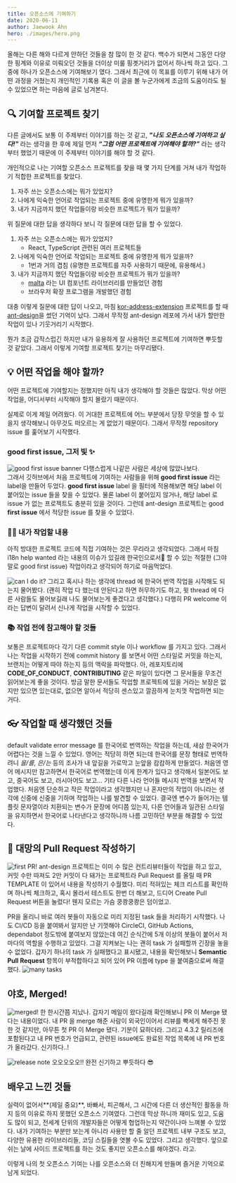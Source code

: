 ```yaml
---
title: 오픈소스에 기여하기
date: 2020-06-11
author: Jaewook Ahn
hero: ./images/hero.png
---
```


올해는 다른 해와 다르게 안하던 것들을 참 많이 한 것 같다.
백수가 되면서 그동안 다양한 핑계와 이유로 미뤄오던 것들을 더이상 미룰 핑곗거리가 없어서 하나씩 하고 있다.
그 중에 하나가 오픈소스에 기여해보기 였다.
그래서 최근에 이 목표를 이루기 위해 내가 어떤 과정을 거쳤는지 개인적인 기록용 혹은 이 글을 볼 누군가에게 조금의 도움이라도 될 수 있었으면 하는 마음에 글로 남겨본다.

## 🔍 기여할 프로젝트 찾기

다른 글에서도 보통 이 주제부터 이야기를 하는 것 같고, ***"나도 오픈소스에 기여하고 싶다!"*** 라는 생각을 한 후에 제일 먼저 ***“그럼 어떤 프로젝트에 기여해야 할까?”*** 라는 생각부터 했었기 때문에 이 주제부터 이야기를 해야 할 것 같다.

개인적으로 나는 기여할 오픈소스 프로젝트를 찾을 때 몇 가지 단계를 거쳐 내가 작업하기 적합한 프로젝트를 찾았다.

1. 자주 쓰는 오픈소스에는 뭐가 있었지?
2. 나에게 익숙한 언어로 작업되는 프로젝트 중에 유명한게 뭐가 있을까?
3. 내가 지금까지 했던 작업들이랑 비슷한 프로젝트가 뭐가 있을까?

위 질문에 대한 답을 생각하다 보니 각 질문에 대한 답을 할 수 있었다.

1. 자주 쓰는 오픈소스에는 뭐가 있었지?
    - React, TypeScript 관련된 여러 프로젝트들
2. 나에게 익숙한 언어로 작업되는 프로젝트 중에 유명한게 뭐가 있을까?
    - 1번과 거의 겹침 (유명한 프로젝트를 자주 사용하기 때문에, 유용해서.)
3. 내가 지금까지 했던 작업들이랑 비슷한 프로젝트가 뭐가 있을까?
    - [malta](https://github.com/salesboostio/malta.git) 라는 UI 컴포넌트 라이브러리를 만들었던 경험
    - 브라우저 확장 프로그램을 개발했던 경험

대충 이렇게 질문에 대한 답이 나오고, 마침 [kor-address-extension](https://github.com/Jaewoook/kor-address-extension) 프로젝트를 할 때 [ant-design](https://github.com/ant-design/ant-design)을 썼던 기억이 났다.
그래서 무작정 ant-design 레포에 가서 내가 할만한 작업이 있나 기웃거리기 시작했다.

뭔가 조금 갑작스럽긴 하지만 내가 유용하게 잘 사용하던 프로젝트에 기여하면 뿌듯할 것 같았다. 그래서 이렇게 기여할 프로젝트 찾기는 마무리됐다.

## 💡 어떤 작업을 해야 할까?

어떤 프로젝트에 기여할지는 정했지만 아직 내가 생각해야 할 것들은 많았다. 막상 어떤 작업을, 어디서부터 시작해야 할지 몰랐기 때문이다.

실제로 이게 제일 어려웠다.
이 거대한 프로젝트에 어느 부분에서 당장 무엇을 할 수 있을지 생각해보니 아무것도 떠오르는 게 없었기 때문이다.
그래서 무작정 repository issue 를 훑어보기 시작했다.

### good first issue, 그저 빛 ✨

![good first issue banner](./images/good-first-issue.png)
다행스럽게 나같은 사람은 세상에 많았나보다.  
그래서 깃허브에서 처음 프로젝트에 기여하는 사람들을 위해 **good first issue** 라는 label을 만들어 두었다.
**good first issue** label 을 필터에 적용해보면 해당 label 이 붙어있는 issue 들을 찾을 수 있었다.
물론 label 이 붙어있지 않거나, 해당 label 로 issue 가 없는 프로젝트도 충분히 있을 것이다.
그런데 ant-design 프로젝트는 good **first issue** 에서 적당한 issue 를 찾을 수 있었다.

### 👨‍💻 내가 작업할 내용

아직 방대한 프로젝트 코드에 직접 기여하는 것은 무리라고 생각되었다.
그래서 마침 i18n help wanted 라는 내용의 이슈가 있길래 한국인으로서 할 수 있는 적절한 (그야말로 good first issue) 작업이라고 생각되어 하기로 마음먹었다.

![can I do it?](./images/issue-thread.png)
그리고 혹시나 하는 생각에 thread 에 한국어 번역 작업을 시작해도 되는지 물어봤다.
(괜히 작업 다 했는데 안된다고 하면 허무하기도 하고, 윗 thread 에 다른 사람들도 물어보길래 나도 물어보는게 좋겠다고 생각했다.)
다행히 PR welcome 이라는 답변이 달려서 신나게 작업을 시작할 수 있었다.

### 📚 작업 전에 참고해야 할 것들

보통은 프로젝트마다 각기 다른 commit style 이나 workflow 를 가지고 있다.
그래서 나는 작업을 시작하기 전에 commit history 를 보면서 어떤 스타일로 커밋을 하는지, 브랜치는 어떻게 따야 하는지 등의 맥락을 파악했다.
아, 레포지토리에 **CODE_OF_CONDUCT**, **CONTRIBUTING** 같은 파일이 있다면 그 문서들을 무조건 읽어보는게 좋을 것이다.
방금 말한 문서들도 작업할 프로젝트에 있을 거라는 보장은 없지만 있으면 있는대로, 없으면 알아서 적당히 센스있고 깔끔하게 눈치껏 작업하면 되는거다.

## 👓 작업할 때 생각했던 것들

default validate error message 를 한국어로 번역하는 작업을 하는데, 새삼 한국어가 어렵다는 것을 느낄 수 있었다.
영어는 적당히 하면 되는데 한국어를 문장 형태로 번역하려니 *을/를*, *은/는* 등의 조사가 내 앞길을 가로막고 눈앞을 캄캄하게 만들었다.
처음엔 영어 메시지만 참고하면서 한국어로 번역했는데 이게 한계가 있다고 생각해서 일본어도 보고, 중국어도 보고, 러시아어도 보고... 기타 다른 나라 언어들 메시지 번역을 보면서 작업했다.
처음엔 단순하고 작은 작업이라고 생각했지만 나 혼자만의 작업이 아니라는 생각에 신중에 신중을 기하며 작업하는 나를 발견할 수 있었다.
결국엔 변수가 들어가는 템플릿 문자열이라 치환되는 변수가 문장에 어디쯤 있는지, 다른 언어들과 일관된 스타일을 유지하면서 한국어로 나타낸다고 생각하니까 나름 고민하던 부분을 해결할 수 있었다.

## 📝 대망의 Pull Request 작성하기

![first PR!](./images/first-pr.png)
ant-design 프로젝트는 이미 수 많은 컨트리뷰터들이 작업을 하고 있고, 커밋 수만 따져도 2만 커밋이 다 돼가는 프로젝트라 Pull Request 를 올릴 때 PR TEMPLATE 이 있어서 내용을 작성하기 수월했다.
미리 적혀있는 체크 리스트를 확인하며 하나씩 체크하고, 혹시 몰라서 테스트도 한번 더 해보고, 드디어 Create Pull Request 버튼을 눌렀다!
웬지 모르는 가슴 쿵쾅쿵쾅은 덤이었고.

PR을 올리니 바로 여러 봇들이 자동으로 미리 지정된 task 들을 처리하기 시작했다.
나도 CI/CD 등을 붙여봐서 알지만 난 기껏해야 CircleCI, GitHub Actions, dependabot 정도밖에 붙여보지 않았는데 여긴 순식간에 5개 이상의 봇들이 붙어서 저마다의 역할을 수행하고 있었다.
그걸 지켜보는 나는 괜히 task 가 실패할까 긴장을 놓을 수 없었다.
갑자기 하나의 task 가 실패했다고 표시됐고, 내용을 확인해보니 **Semantic Pull Request** 항목이 부적합하다고 되어 있어 PR 이름에 type 을 붙여줌으로써 해결했다.
![many tasks](./images/many-tasks.png)

## 야호, Merged!

![merged!](./images/merged.png)
한 한시간쯤 지났나. 갑자기 메일이 왔다길래 확인해보니 PR 이 Merge 됐다는 내용이었다.
내 PR 을 merge 해준 사람이 외국인이어서 리뷰를 빡세게 해주진 못한 것 같지만, 아무튼 첫 PR 이 Merge 됐다.
기분이 묘하더라. 그리고 4.3.2 릴리즈에 포함된다고 내 PR 번호가 언급되고, 관련된 issue에도 완료된 작업 목록에 내 PR 번호가 올라갔다. 신기하다..!

![release note](./images/jaewook-in-release.png)
오오오오오!! 완전 신기하고 뿌듯하다 😎

## 배우고 느낀 것들

실력이 없어서**(제일 중요)**, 바빠서, 피곤해서, 그 시간에 다른 더 생산적인 활동을 하지 등의 이유로 하지 못했던 오픈소스 기여였다.
그런데 막상 하니까 재미도 있고, 도움도 많이 되고, 전세계 단위의 개발자들은 어떻게 협업하는지 약간이나마 느껴볼 수 있었다.
내가 기여하는 부분만 보는게 아니라 사용만 할 줄 알던 프로젝트 내부 구조도 보고, 다양한 유용한 라이브러리들, 코딩 스킬들을 엿볼 수도 있었다.
그리고 생각했다. 앞으로 쉬는 날에 사이드 프로젝트를 하는 것도 좋지만 오픈소스를 해야겠다. 라고.

이렇게 나의 첫 오픈소스 기여는 나를 오픈소스와 더 친해지게 만들며 즐거운 기억으로 남게 되었다.